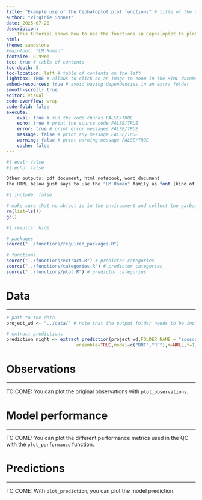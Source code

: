 ```yaml
---
title: "Example use of the Cephaloplot plot functions" # title of the notebook
author: "Virginie Sonnet" 
date: 2025-07-20
description: 
    This tutorial shows how to use the functions in Cephaloplot to plot data extracted from the model output. 
html: 
theme: sandstone
#mainfont: "LM Roman"
fontsize: 0.99em
toc: true # table of contents
toc-depth: 5 
toc-location: left # table of contents on the left 
lightbox: TRUE # allows to click on an image to zoom in the HTML document
embed-resources: true # avoid having dependencies in an extra folder
smooth-scroll: true
editor: visual
code-overflow: wrap
code-fold: false
execute:
    eval: true # run the code chunks FALSE/TRUE
    echo: true # print the source code FALSE/TRUE
    error: true # print error messages FALSE/TRUE
    message: false # print any message FALSE/TRUE
    warning: false # print warning message FALSE/TRUE
    cache: false 
---
```


```r
#| eval: false
#| echo: false

Other outputs: pdf_document, html_notebook, word_document 
The HTML below just says to use the "LM Roman" family as font (kind of Arial?) and if you want the Latex font, you just need "Latin Modern Roman". The line below indicates that the text has to be justified. 
```

```r
#| include: false

# make sure that no object is in the environment and collect the garbage 
rm(list=ls())
gc()
```

```r
#| results: hide

# packages
source("../functions/required_packages.R")

# functions 
source("../functions/extract.R") # predictor categories
source("../functions/categories.R") # predictor categories
source("../functions/plot.R") # predictor categories
```

# Data

------------------------------------------------------------------------

```r
# path to the data 
project_wd <- "../data/" # note that the output folder needs to be included in the project_wd path if that's the arborescence of your files

# extract predictions 
prediction_night <- extract_prediction(project_wd,FOLDER_NAME = "zooscan_grey_varfactor", SUBFOLDER_NAME="all",
                          ensemble=TRUE,model=c("BRT","RF"),m=NULL,f=1)
```

# Observations

------------------------------------------------------------------------

TO COME: You can plot the original observations with `plot_observations`.

# Model performance

------------------------------------------------------------------------

TO COME: You can plot the different performance metrics used in the QC with the `plot_performance` function.


# Predictions

------------------------------------------------------------------------

TO COME: With `plot_prediction`, you can plot the model prediction.
